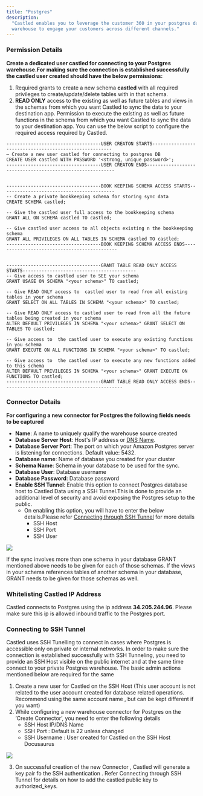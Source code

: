 ```yaml
---
title: "Postgres"
description:
  "Castled enables you to leverage the customer 360 in your postgres data
  warehouse to engage your customers across different channels."
---
```


### Permission Details

**Create a dedicated user castled for connecting to your Postgres warehouse.For
making sure the connection is established successfully the castled user created
should have the below permissions:**

1. Required grants to create a new schema **castled** with all required
   privileges to create/update/delete tables with in that schema.
2. **READ ONLY** access to the existing as well as future tables and views in
   the schemas from which you want Castled to sync the data to your destination
   app. Permission to execute the existing as well as future functions in the
   schema from which you want Castled to sync the data to your destination app.
   You can use the below script to configure the required access required by
   Castled.

```
-----------------------------------USER CREATON STARTS-------------------------------------------------------
— Create a new user castled for connecting to postgres DB
CREATE USER castled WITH PASSWORD '<strong, unique password>';
-----------------------------------USER CREATON ENDS----------------------------------------------------------


-----------------------------------BOOK KEEPING SCHEMA ACCESS STARTS------------------------------------------
-- Create a private bookkeeping schema for storing sync data
CREATE SCHEMA castled;

-- Give the castled user full access to the bookkeeping schema
GRANT ALL ON SCHEMA castled TO castled;

-- Give castled user access to all objects existing n the bookkeeping schema
GRANT ALL PRIVILEGES ON ALL TABLES IN SCHEMA castled TO castled;
-----------------------------------BOOK KEEPING SCHEMA ACCESS ENDS---------------------------------------------


-----------------------------------GRANT TABLE READ ONLY ACCESS STARTS------------------------------------------
-- Give access to castled user to SEE your schema
GRANT USAGE ON SCHEMA "<your schema>" TO castled;

-- Give READ ONLY access to  castled user to read from all existing tables in your schema
GRANT SELECT ON ALL TABLES IN SCHEMA "<your schema>" TO castled;

-- Give READ ONLY access to castled user to read from all the future tables being created in your schema
ALTER DEFAULT PRIVILEGES IN SCHEMA "<your schema>" GRANT SELECT ON TABLES TO castled;

-- Give access to  the castled user to execute any existing functions in you schema
GRANT EXECUTE ON ALL FUNCTIONS IN SCHEMA "<your schema>" TO castled;

-- Give access to  the castled user to execute any new functions added to this schema
ALTER DEFAULT PRIVILEGES IN SCHEMA "<your schema>" GRANT EXECUTE ON FUNCTIONS TO castled;
-----------------------------------GRANT TABLE READ ONLY ACCESS ENDS---------------------------------------------
```

### Connector Details

**For configuring a new connector for Postgres the following fields needs to be
captured**

- **Name**: A name to uniquely qualify the warehouse source created
- **Database Server Host**: Host's IP address or
  [DNS Name](https://docs.aws.amazon.com/redshift/latest/mgmt/jdbc20-obtain-url.html).
- **Database Server Port**: The port on which your Amazon Postgres server is
  listening for connections. Default value: 5432.
- **Database name**: Name of database you created for your cluster
- **Schema Name**: Schema in your database to be used for the sync.
- **Database User**: Database username
- **Database Password**: Database password
- **Enable SSH Tunnel**: Enable this option to connect Postgres database host to
  Castled Data using a SSH Tunnel.This is done to provide an additional level of
  security and avoid exposing the Postgres setup to the public.
  - On enabling this option, you will have to enter the below details.Please
    refer [Connecting through SSH Tunnel](/getting-started/appendix/connecting)
    for more details
    - SSH Host
    - SSH Port
    - SSH User

![](/images/postgres.png)

<Note>
  If the sync involves more than one schema in your database GRANT mentioned
  above needs to be given for each of those schemas. If the views in your schema
  references tables of another schema in your database, GRANT needs to be given
  for those schemas as well.
</Note>

### Whitelisting Castled IP Address

Castled connects to Postgres using the ip address **34.205.244.96**. Please make
sure this ip is allowed inbound traffic to the Postgres port.

### Connecting to SSH Tunnel

Castled uses SSH Tunelling to connect in cases where Postgres is accessible only
on private or internal networks. In order to make sure the connection is
established successfully with SSH Tunneling, you need to provide an SSH Host
visible on the public internet and at the same time connect to your private
Postgres warehouse. The basic admin actions mentioned below are required for the
same

1. Create a new user for Castled on the SSH Host (This user account is not
   related to the user account created for database related operations.
   Recommend using the same account name , but can be kept different if you
   want)
2. While configuring a new warehouse connector for Postgres on the ‘Create
   Connector’, you need to enter the following details
   - SSH Host IP/DNS Name
   - SSH Port : Default is 22 unless changed
   - SSH Username : User created for Castled on the SSH Host Docusaurus

![](/images/postgres-2.png)

3. On successful creation of the new Connector , Castled will generate a key
   pair fo the SSH authentication . Refer Connecting through SSH Tunnel for
   details on how to add the castled public key to authorized_keys.
